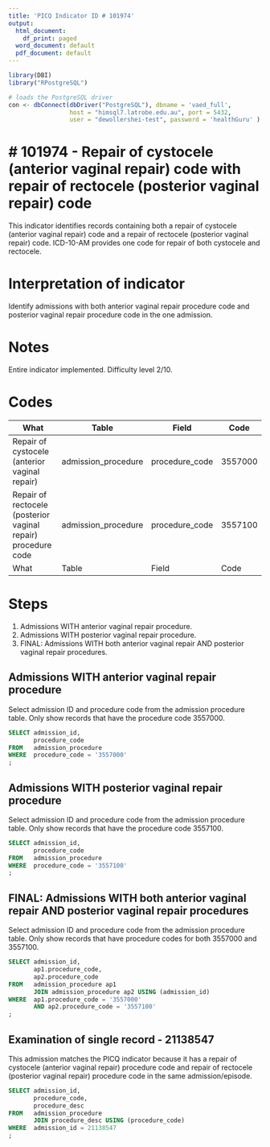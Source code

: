 ```yaml
---
title: 'PICQ Indicator ID # 101974'
output:
  html_document:
    df_print: paged
  word_document: default
  pdf_document: default
---
```


```r
library(DBI)
library("RPostgreSQL")

# loads the PostgreSQL driver
con <- dbConnect(dbDriver("PostgreSQL"), dbname = 'vaed_full',
                 host = "himsql7.latrobe.edu.au", port = 5432,
                 user = "dewollershei-test", password = 'healthGuru' )
```
# # 101974 - Repair of cystocele (anterior vaginal repair) code with repair of rectocele (posterior vaginal repair) code
This indicator identifies records containing both a repair of cystocele (anterior vaginal repair) code and a repair of rectocele (posterior vaginal repair) code. ICD-10-AM provides one code for repair of both cystocele and rectocele.

# Interpretation of indicator
Identify admissions with both anterior vaginal repair procedure code and posterior vaginal repair procedure code in the one admission.

# Notes
Entire indicator implemented. Difficulty level 2/10.

# Codes
| What                                                          | Table               | Field          | Code    |
|---------------------------------------------------------------|---------------------|----------------|---------|
| Repair of cystocele (anterior vaginal repair)                 | admission_procedure | procedure_code | 3557000 |
| Repair of rectocele (posterior vaginal repair) procedure code | admission_procedure | procedure_code | 3557100 |
| What | Table | Field | Code |

# Steps
1) Admissions WITH anterior vaginal repair procedure.
1) Admissions WITH posterior vaginal repair procedure.
1) FINAL: Admissions WITH both anterior vaginal repair AND posterior vaginal repair procedures.

## Admissions WITH anterior vaginal repair procedure
Select admission ID and procedure code from the admission procedure table. Only show records that have the procedure code 3557000.
```sql

SELECT admission_id,
       procedure_code
FROM   admission_procedure
WHERE  procedure_code = '3557000' 
;

```
## Admissions WITH posterior vaginal repair procedure
Select admission ID and procedure code from the admission procedure table. Only show records that have the procedure code 3557100.
```sql

SELECT admission_id,
       procedure_code
FROM   admission_procedure
WHERE  procedure_code = '3557100' 
;

```
## FINAL: Admissions WITH both anterior vaginal repair AND posterior vaginal repair procedures
Select admission ID and procedure code from the admission procedure table. Only show records that have procedure codes for both 3557000 and 3557100.
```sql

SELECT admission_id,
       ap1.procedure_code,
       ap2.procedure_code
FROM   admission_procedure ap1
       JOIN admission_procedure ap2 USING (admission_id)
WHERE  ap1.procedure_code = '3557000'
       AND ap2.procedure_code = '3557100' 
;

```
## Examination of single record - 21138547
This admission matches the PICQ indicator because it has a repair of cystocele (anterior vaginal repair) procedure code and repair of rectocele (posterior vaginal repair) procedure code in the same admission/episode.
```sql

SELECT admission_id,
       procedure_code,
       procedure_desc
FROM   admission_procedure
       JOIN procedure_desc USING (procedure_code)
WHERE  admission_id = 21138547 
;

```
